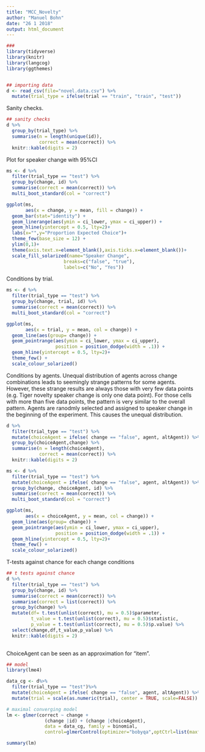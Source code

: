 ```yaml
---
title: "MCC_Novelty"
author: "Manuel Bohn"
date: "26 1 2018"
output: html_document
---
```


```r
###
library(tidyverse)
library(knitr)
library(langcog)
library(ggthemes)


## importing data
d <- read_csv(file="novel.data.csv") %>%
  mutate(trial_type = ifelse(trial == "train", "train", "test"))

```

Sanity checks.
```r

## sanity checks
d %>%
  group_by(trial_type) %>%
  summarise(n = length(unique(id)), 
            correct = mean(correct)) %>%
  knitr::kable(digits = 2)

```

Plot for speaker change with 95%CI
```r

ms <- d %>%
  filter(trial_type == "test") %>%
  group_by(change, id) %>%
  summarise(correct = mean(correct)) %>%
  multi_boot_standard(col = "correct")

ggplot(ms, 
       aes(x = change, y = mean, fill = change)) +
  geom_bar(stat="identity") + 
  geom_linerange(aes(ymin = ci_lower, ymax = ci_upper)) + 
  geom_hline(yintercept = 0.5, lty=2)+
  labs(x="",y="Proportion Expected Choice")+
  theme_few(base_size = 12) + 
  ylim(0,1)+
  theme(axis.text.x=element_blank(),axis.ticks.x=element_blank())+
  scale_fill_solarized(name="Speaker Change",
                     breaks=c("false", "true"),
                     labels=c("No", "Yes"))
```


Conditions by trial.
```r
ms <- d %>%
  filter(trial_type == "test") %>%
  group_by(change, trial, id) %>%
  summarise(correct = mean(correct)) %>%
  multi_boot_standard(col = "correct")

ggplot(ms, 
       aes(x = trial, y = mean, col = change)) +
  geom_line(aes(group= change)) + 
  geom_pointrange(aes(ymin = ci_lower, ymax = ci_upper), 
                  position = position_dodge(width = .1)) + 
  geom_hline(yintercept = 0.5, lty=2)+
  theme_few() + 
  scale_colour_solarized()
```

Conditions by agents. Unequal distribution of agents across change combinations leads to seemingly strange patterns for some agents. However, these strange results are always those with very few data points (e.g. Tiger novelty speaker change is only one data point). For those cells with more than five data points, the pattern is very similar to the overall pattern. Agents are ranodmly selected and assigned to speaker change in the beginning of the experiment. This causes the unequal distribution.
```r
d %>%
  filter(trial_type == "test") %>%
  mutate(choiceAgent = ifelse( change == "false", agent, altAgent)) %>%
  group_by(choiceAgent,change) %>%
  summarise(n = length(choiceAgent), 
            correct = mean(correct)) %>%
  knitr::kable(digits = 2)
```

```r
ms <- d %>%
  filter(trial_type == "test") %>%
  mutate(choiceAgent = ifelse( change == "false", agent, altAgent)) %>%
  group_by(change, choiceAgent, id) %>%
  summarise(correct = mean(correct)) %>%
  multi_boot_standard(col = "correct")

ggplot(ms, 
       aes(x = choiceAgent, y = mean, col = change)) +
  geom_line(aes(group= change)) + 
  geom_pointrange(aes(ymin = ci_lower, ymax = ci_upper), 
                  position = position_dodge(width = .1)) + 
  geom_hline(yintercept = 0.5, lty=2)+
  theme_few() + 
  scale_colour_solarized()
```

T-tests against chance for each change conditions
```r
## t tests against chance
d %>%
  filter(trial_type == "test") %>%
  group_by(change, id) %>%
  summarise(correct = mean(correct)) %>%
  summarise(correct = list(correct)) %>%
  group_by(change) %>%
  mutate(df= t.test(unlist(correct), mu = 0.5)$parameter,
         t_value = t.test(unlist(correct), mu = 0.5)$statistic,
         p_value = t.test(unlist(correct), mu = 0.5)$p.value) %>%
  select(change,df,t_value,p_value) %>%
  knitr::kable(digits = 2)
 
```

ChoiceAgent can be seen as an approximation for "item".

```r
## model
library(lme4)

data_cg <- d%>%
  filter(trial_type == "test")%>%
  mutate(choiceAgent = ifelse( change == "false", agent, altAgent)) %>%
  mutate(trial = scale(as.numeric(trial), center = TRUE, scale=FALSE))

# maximal converging model
lm <- glmer(correct ~ change +
              (change |id) + (change |choiceAgent), 
              data = data_cg, family = binomial, 
              control=glmerControl(optimizer="bobyqa",optCtrl=list(maxfun=2e5)))

summary(lm)
```

